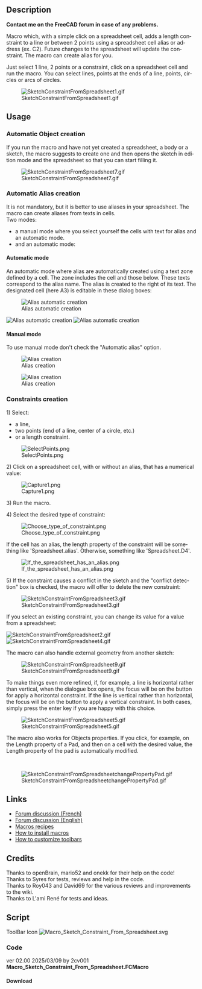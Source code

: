 <languages/>

<div lang="en" dir="ltr" class="mw-content-ltr">
{{Macro
|Name=Macro Sketch Constraint From Spreadsheet
|Description=Macro which, with a simple click on a spreadsheet cell, adds a length constraint to a line, a circle, or between 2 points using a spreadsheet cell alias or address (ex. C2). Future changes to the spreadsheet will update the constraint. The macro can create alias for you.<br>Just select 1 line, 2 points or a constraint, click on a spreadsheet cell and run the macro. You can select lines, points at the ends of a line, points, circles or arcs of circles.<br>
|Author=2cv001
|Download=[https://wiki.freecad.org/images/d/dc/Macro_Sketch_Constraint_From_Spreadsheet.svg ToolBar icon]
|Version=02.00
|Date=2025-03-09
|FCVersion=All
}}
</div>

<div lang="en" dir="ltr" class="mw-content-ltr">
== Description ==
</div>

<div lang="en" dir="ltr" class="mw-content-ltr">
'''Contact me on the FreeCAD forum in case of any problems.'''
</div>

<div lang="en" dir="ltr" class="mw-content-ltr">
Macro which, with a simple click on a spreadsheet cell, adds a length constraint to a line or between 2 points using a spreadsheet cell alias or address (ex. C2). Future changes to the spreadsheet will update the constraint. The macro can create alias for you.
</div>

<div lang="en" dir="ltr" class="mw-content-ltr">
Just select 1 line, 2 points or a constraint, click on a spreadsheet cell and run the macro. You can select lines, points at the ends of a line, points, circles or arcs of circles.
</div>

[[File:SketchConstraintFromSpreadsheet1.gif]]

{{Codeextralink|https://raw.githubusercontent.com/2cv001/FreeCAD-macros/master/Spreadsheet/Sketch_Constraint_From_Spreadsheet.FCMacro}}

<div lang="en" dir="ltr" class="mw-content-ltr">
== Usage ==
</div>

<div lang="en" dir="ltr" class="mw-content-ltr">
=== Automatic Object creation ===
</div>

<div lang="en" dir="ltr" class="mw-content-ltr">
If you run the macro and have not yet created a spreadsheet, a body or a sketch, the macro suggests to create one and then opens the sketch in edition mode and the spreadsheet so that you can start filling it.
</div>

[[File:SketchConstraintFromSpreadsheet7.gif]]

<div lang="en" dir="ltr" class="mw-content-ltr">
=== Automatic Alias creation ===
</div>

<div lang="en" dir="ltr" class="mw-content-ltr">
It is not mandatory, but it is better to use aliases in your spreadsheet. The macro can create aliases from texts in cells.<br>
Two modes:
* a manual mode where you select yourself the cells with text for alias and an automatic mode.
* and an automatic mode:
</div>

<div lang="en" dir="ltr" class="mw-content-ltr">
==== Automatic mode ====
</div>

<div lang="en" dir="ltr" class="mw-content-ltr">
An automatic mode where alias are automatically created using a text zone defined by a cell. The zone includes the cell and those below. These texts correspond to the alias name. The alias is created to the right of its text. The designated cell (here A3) is editable in these dialog boxes:
</div>

[[File:SketchConstraintFromSpreadsheet2302.png|alt=Alias automatic creation|Alias automatic creation]]

[[File:SketchConstraintFromSpreadsheet2303.png|alt=Alias automatic creation|Alias automatic creation]]
[[File:SketchConstraintFromSpreadsheet2304.gif|alt=Alias automatic creation|Alias automatic creation]]
<br>


<div lang="en" dir="ltr" class="mw-content-ltr">
==== Manual mode ====
</div>

<div lang="en" dir="ltr" class="mw-content-ltr">
To use manual mode don't check the "Automatic alias" option.
</div>

[[File:SketchConstraintFromSpreadsheet2301.png|alt=Alias creation|Alias creation]]

[[File:SketchConstraintFromSpreadsheet8.gif|alt=Alias creation|Alias creation]]

<div lang="en" dir="ltr" class="mw-content-ltr">
=== Constraints creation ===
</div>

<div lang="en" dir="ltr" class="mw-content-ltr">
1) Select:
* a line,
* two points (end of a line, center of a circle, etc.)
* or a length constraint.
</div>

[[File:SelectPoints.png]]

<div lang="en" dir="ltr" class="mw-content-ltr">
2) Click on a spreadsheet cell, with or without an alias, that has a numerical value:
</div>

[[File:Capture1.png]]

<div lang="en" dir="ltr" class="mw-content-ltr">
3) Run the macro.
</div>

<div lang="en" dir="ltr" class="mw-content-ltr">
4) Select the desired type of constraint:
</div>

[[File:Choose type of constraint.png]]

<div lang="en" dir="ltr" class="mw-content-ltr">
If the cell has an alias, the length property of the constraint will be something like 'Spreadsheet.alias'. Otherwise, something like 'Spreadsheet.D4'.
</div>

[[File:If_the_spreadsheet_has_an_alias.png]]

<div lang="en" dir="ltr" class="mw-content-ltr">
5) If the constraint causes a conflict in the sketch and the "conflict detection" box is checked, the macro will offer to delete the new constraint:
</div>

[[File:SketchConstraintFromSpreadsheet3.gif]]

<div lang="en" dir="ltr" class="mw-content-ltr">
If you select an existing constraint, you can change its value for a value from a spreadsheet:
</div>

[[File:SketchConstraintFromSpreadsheet2.gif]]
[[File:SketchConstraintFromSpreadsheet4.gif]]

<div lang="en" dir="ltr" class="mw-content-ltr">
The macro can also handle external geometry from another sketch:
</div>
[[File:SketchConstraintFromSpreadsheet9.gif]]

<div lang="en" dir="ltr" class="mw-content-ltr">
To make things even more refined, if, for example, a line is horizontal rather than vertical, when the dialogue box opens, the focus will be on the button for apply a horizontal constraint. If the line is vertical rather than horizontal, the focus will be on the button to apply a vertical constraint. In both cases, simply press the enter key if you are happy with this choice.
</div>


[[File:SketchConstraintFromSpreadsheet5.gif]]

<div lang="en" dir="ltr" class="mw-content-ltr">
The macro also works for Objects properties. If you click, for example, on the Length property of a Pad, and then on a cell with the desired value, the Length property of the pad is automatically modified.
</div>
<br>


[[File:SketchConstraintFromSpreadsheetchangePropertyPad.gif]]

<div lang="en" dir="ltr" class="mw-content-ltr">
== Links ==
</div>

<div lang="en" dir="ltr" class="mw-content-ltr">
* [https://forum.freecad.org/viewtopic.php?t=75972 Forum discussion (French)]
* [https://forum.freecad.org/viewtopic.php?style=5&t=76990 Forum discussion (English)]
* [[Macros_recipes|Macros recipes]]
* [[How_to_install_macros|How to install macros]]
* [[Customize_Toolbars|How to customize toolbars]]
</div>

<div lang="en" dir="ltr" class="mw-content-ltr">
== Credits ==
</div>

<div lang="en" dir="ltr" class="mw-content-ltr">
Thanks to openBrain, mario52 and onekk for their help on the code!<br/>
Thanks to Syres	for tests, reviews and help in the code.<br/>
Thanks to Roy043 and David69 for the various reviews and improvements to the wiki.<br/>
Thanks to L'ami René for tests and ideas.
</div>

<div lang="en" dir="ltr" class="mw-content-ltr">
== Script ==
</div>

<div lang="en" dir="ltr" class="mw-content-ltr">
ToolBar Icon [[Image:Macro_Sketch_Constraint_From_Spreadsheet.svg]]
</div>

<div lang="en" dir="ltr" class="mw-content-ltr">
=== Code ===
</div>

ver 02.00 2025/03/09 by 2cv001 '''Macro_Sketch_Constraint_From_Spreadsheet.FCMacro'''
<div lang="en" dir="ltr" class="mw-content-ltr">
==== Download ====
</div> 
<br>
{{CodeDownload|https://raw.githubusercontent.com/2cv001/FreeCAD-macros/master/Spreadsheet/Sketch_Constraint_From_Spreadsheet.FCMacro| Download latest version of the macro}}
